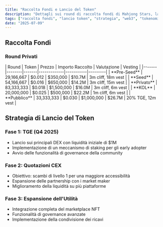 ```yaml
---
title: "Raccolta Fondi e Lancio del Token"
description: "Dettagli sui round di raccolta fondi di Mahjong Stars, la strategia di lancio del token e il lancio graduale di $TILE."
tags: ["raccolta fondi", "lancio token", "strategia", "web3", "tokenomics"]
date: "2025-07-09"
---
```



## Raccolta Fondi

### Round Privati

<Card className='mt-4 w-fit'>
| Round | Token | Prezzo | Importo Raccolto | Valutazione | Vesting |
|-------|--------|-------|-------------|-----------|---------|
| **Pre-Seed** | 29,166,667 | $0.012 | $350,000 | $10.7M | 3m cliff, 18m vest |
| **Seed** | 54,166,667 | $0.016 | $650,000 | $14.2M | 3m cliff, 15m vest |
| **Privato** | 83,333,333 | $0.018 | $1,500,000 | $16.0M | 3m cliff, 6m vest |
| **KOL** | 20,000,000 | $0.025 | $500,000 | $22.2M | 1m cliff, 6m vest |
| **Pubblico** | 33,333,333 | $0.030 | $1,000,000 | $26.7M | 20% TGE, 12m vest |
</Card>

## Strategia di Lancio del Token

### Fase 1: TGE (Q4 2025)
- Lancio sui principali DEX con liquidità iniziale di $1M
- Implementazione di un meccanismo di staking per gli early adopter
- Avvio delle funzionalità di governance della community

### Fase 2: Quotazioni CEX
- Obiettivo: scambi di livello 1 per una maggiore accessibilità
- Espansione delle partnership con i market maker
- Miglioramento della liquidità su più piattaforme

### Fase 3: Espansione dell'Utilità
- Integrazione completa del marketplace NFT
- Funzionalità di governance avanzate
- Implementazione della condivisione dei ricavi
